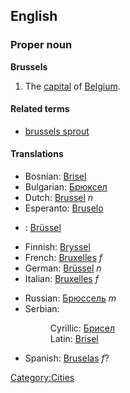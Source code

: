{{wikipedia}}
==English==

===Proper noun===
'''Brussels'''

#The [[capital]] of [[Belgium]].

====Related terms====
*[[brussels sprout]]

====Translations====
{{top}}
*Bosnian: [[Brisel]] {{m}}
*Bulgarian: [[Брюксел]]
*Dutch: [[Brussel]] ''n''
*Esperanto: [[Bruselo]]
*{{et}}: [[Brüssel]]
*Finnish: [[Bryssel]]
*French: [[Bruxelles]] ''f''
*German: [[Brüssel]] ''n''
*Italian: [[Bruxelles]] ''f''
{{mid}}
*Russian: [[Брюссель]] ''m''
*Serbian:
*:Cyrillic: [[Брисел]] {{m}}
*:Latin: [[Brisel#Serbian|Brisel]] {{m}}
*Spanish: [[Bruselas]] ''f''?
{{bottom}}

[[Category:Cities]]